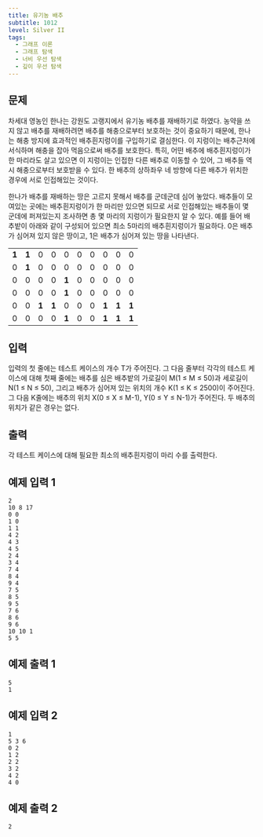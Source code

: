 ```yaml
---
title: 유기농 배추
subtitle: 1012
level: Silver II
tags:
  - 그래프 이론
  - 그래프 탐색
  - 너비 우선 탐색
  - 깊이 우선 탐색
---
```


## 문제

차세대 영농인 한나는 강원도 고랭지에서 유기농 배추를 재배하기로 하였다. 농약을 쓰지 않고 배추를 재배하려면 배추를 해충으로부터 보호하는 것이 중요하기 때문에, 한나는 해충 방지에 효과적인 배추흰지렁이를 구입하기로 결심한다. 이 지렁이는 배추근처에 서식하며 해충을 잡아 먹음으로써 배추를 보호한다. 특히, 어떤 배추에 배추흰지렁이가 한 마리라도 살고 있으면 이 지렁이는 인접한 다른 배추로 이동할 수 있어, 그 배추들 역시 해충으로부터 보호받을 수 있다. 한 배추의 상하좌우 네 방향에 다른 배추가 위치한 경우에 서로 인접해있는 것이다.

한나가 배추를 재배하는 땅은 고르지 못해서 배추를 군데군데 심어 놓았다. 배추들이 모여있는 곳에는 배추흰지렁이가 한 마리만 있으면 되므로 서로 인접해있는 배추들이 몇 군데에 퍼져있는지 조사하면 총 몇 마리의 지렁이가 필요한지 알 수 있다. 예를 들어 배추밭이 아래와 같이 구성되어 있으면 최소 5마리의 배추흰지렁이가 필요하다. 0은 배추가 심어져 있지 않은 땅이고, 1은 배추가 심어져 있는 땅을 나타낸다.

<table>
  <tbody>
    <tr>
      <td>
        <strong>1</strong>
      </td>
      <td>
        <strong>1</strong>
      </td>
      <td>0</td>
      <td>0</td>
      <td>0</td>
      <td>0</td>
      <td>0</td>
      <td>0</td>
      <td>0</td>
      <td>0</td>
    </tr>
    <tr>
      <td>0</td>
      <td>
        <strong>1</strong>
      </td>
      <td>0</td>
      <td>0</td>
      <td>0</td>
      <td>0</td>
      <td>0</td>
      <td>0</td>
      <td>0</td>
      <td>0</td>
    </tr>
    <tr>
      <td>0</td>
      <td>0</td>
      <td>0</td>
      <td>0</td>
      <td>
        <strong>1</strong>
      </td>
      <td>0</td>
      <td>0</td>
      <td>0</td>
      <td>0</td>
      <td>0</td>
    </tr>
    <tr>
      <td>0</td>
      <td>0</td>
      <td>0</td>
      <td>0</td>
      <td>
        <strong>1</strong>
      </td>
      <td>0</td>
      <td>0</td>
      <td>0</td>
      <td>0</td>
      <td>0</td>
    </tr>
    <tr>
      <td>0</td>
      <td>0</td>
      <td>
        <strong>1</strong>
      </td>
      <td>
        <strong>1</strong>
      </td>
      <td>0</td>
      <td>0</td>
      <td>0</td>
      <td>
        <strong>1</strong>
      </td>
      <td>
        <strong>1</strong>
      </td>
      <td>
        <strong>1</strong>
      </td>
    </tr>
    <tr>
      <td>0</td>
      <td>0</td>
      <td>0</td>
      <td>0</td>
      <td>
        <strong>1</strong>
      </td>
      <td>0</td>
      <td>0</td>
      <td>
        <strong>1</strong>
      </td>
      <td>
        <strong>1</strong>
      </td>
      <td>
        <strong>1</strong>
      </td>
    </tr>
  </tbody>
</table>

## 입력

입력의 첫 줄에는 테스트 케이스의 개수 T가 주어진다. 그 다음 줄부터 각각의 테스트 케이스에 대해 첫째 줄에는 배추를 심은 배추밭의 가로길이 M(1 ≤ M ≤ 50)과 세로길이 N(1 ≤ N ≤ 50), 그리고 배추가 심어져 있는 위치의 개수 K(1 ≤ K ≤ 2500)이 주어진다. 그 다음 K줄에는 배추의 위치 X(0 ≤ X ≤ M-1), Y(0 ≤ Y ≤ N-1)가 주어진다. 두 배추의 위치가 같은 경우는 없다.

## 출력

각 테스트 케이스에 대해 필요한 최소의 배추흰지렁이 마리 수를 출력한다.

## 예제 입력 1

```
2
10 8 17
0 0
1 0
1 1
4 2
4 3
4 5
2 4
3 4
7 4
8 4
9 4
7 5
8 5
9 5
7 6
8 6
9 6
10 10 1
5 5
```

## 예제 출력 1

```
5
1
```

## 예제 입력 2

```
1
5 3 6
0 2
1 2
2 2
3 2
4 2
4 0
```

## 예제 출력 2

```
2
```

